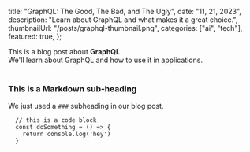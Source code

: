   title: "GraphQL: The Good, The Bad, and The Ugly",
  date: "11, 21, 2023",
  description: "Learn about GraphQL and what makes it a great choice.",
  thumbnailUrl: "/posts/graphql-thumbnail.png",
  categories: ["ai", "tech"],
  featured: true,
};

<div>
  This is a blog post about <strong>GraphQL</strong>. <br />
  We'll learn about GraphQL and how to use it in applications.
</div>

<br />

### This is a Markdown sub-heading

We just used a `###` subheading in our blog post.

```
  // this is a code block
  const doSomething = () => {
    return console.log('hey')
  }
```
